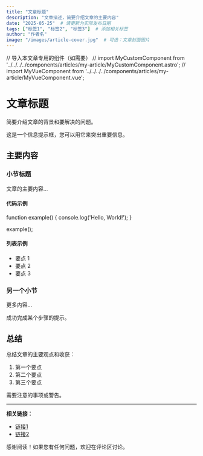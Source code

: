 ```yaml
---
title: "文章标题"
description: "文章描述，简要介绍文章的主要内容"
date: "2025-05-25"  # 请更新为实际发布日期
tags: ["标签1", "标签2", "标签3"]  # 添加相关标签
author: "作者名"
image: "/images/article-cover.jpg"  # 可选：文章封面图片
---
```



// 导入本文章专用的组件（如需要）
// import MyCustomComponent from '../../../../components/articles/my-article/MyCustomComponent.astro';
// import MyVueComponent from '../../../../components/articles/my-article/MyVueComponent.vue';

# 文章标题

简要介绍文章的背景和要解决的问题。

<Alert type="info" title="提示">
  这是一个信息提示框，您可以用它来突出重要信息。
</Alert>

## 主要内容

### 小节标题

文章的主要内容...

#### 代码示例

<CodeBlock language="javascript" title="示例代码">
function example() {
  console.log('Hello, World!');
}

example();
</CodeBlock>

#### 列表示例

- 要点 1
- 要点 2
- 要点 3

### 另一个小节

更多内容...

<Alert type="success" title="成功">
  成功完成某个步骤的提示。
</Alert>

## 总结

总结文章的主要观点和收获：

1. 第一个要点
2. 第二个要点
3. 第三个要点

<Alert type="warning" title="注意">
  需要注意的事项或警告。
</Alert>

---

**相关链接：**
- [链接1](https://example.com)
- [链接2](https://example.com)

感谢阅读！如果您有任何问题，欢迎在评论区讨论。

